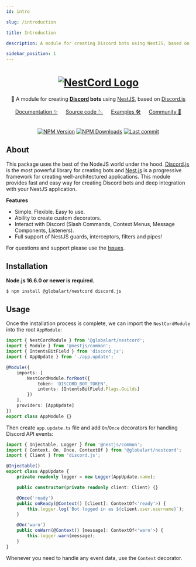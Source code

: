 ```yaml
---
id: intro

slug: /introduction

title: Introduction

description: A module for creating Discord bots using NestJS, based on Discord.js.

sidebar_position: 1
---
```


<div align="center">
   <h1>
       <a href="#"><img src="https://nestcord.globalart.dev/img/logo.png" alt ="NestCord Logo" /></a>
   </h1>
   🤖 A module for creating <b><a href="https://discord.com/">Discord</a> bots</b> using <a href="https://nestjs.com">NestJS</a>, based on <a href="https://discord.js.org/">Discord.js</a>
   <br/><br/>
   <a href="https://nestcord.globalart.dev">Documentation ✨</a> &emsp; <a href="https://github.com/GlobalArtInc/nestcord">Source code 🪡</a> &emsp; <a href="https://github.com/GlobalArtInc/nestcord/tree/master/examples">Examples 🛠️</a> &emsp; <a href="https://discord.gg/4Tc9hssSAv">Community 💬</a>
</div>

<br/>

<p align="center">
    <a href='https://img.shields.io/npm/v/@globalart/nestcord'><img src="https://img.shields.io/npm/v/@globalart/nestcord" alt="NPM Version" /></a>
    <a href='https://img.shields.io/npm/dm/@globalart/nestcord'><img src="https://img.shields.io/npm/dm/@globalart/nestcord" alt="NPM Downloads" /></a>
    <a href='https://img.shields.io/github/last-commit/@GlobalArtInc/nestcord'><img src="https://img.shields.io/github/last-commit/GlobalArtInc/nestcord" alt="Last commit" /></a>
</p>

## About

This package uses the best of the NodeJS world under the hood. [Discord.js](https://github.com/discordjs/discord.js) is the most powerful
library for creating bots and [Nest.js](https://github.com/nestjs) is a progressive framework for creating well-architectured applications.
This module provides fast and easy way for creating Discord bots and deep integration with your NestJS application.

**Features**

-   Simple. Flexible. Easy to use.
-   Ability to create custom decorators.
-   Interact with Discord (Slash Commands, Context Menus, Message Components, Listeners).
-   Full support of NestJS guards, interceptors, filters and pipes!

For questions and support please use
the [Issues](https://github.com/GlobalArtInc/nestcord/issues/new?assignees=&labels=question&template=question.yml).

## Installation

**Node.js 16.6.0 or newer is required.**

```bash npm2yarn
$ npm install @globalart/nestcord discord.js
```

## Usage

Once the installation process is complete, we can import the `NestCordModule` into the root `AppModule`:

```typescript title="src/app.module.ts"
import { NestCordModule } from '@globalart/nestcord';
import { Module } from '@nestjs/common';
import { IntentsBitField } from 'discord.js';
import { AppUpdate } from './app.update';

@Module({
    imports: [
        NestCordModule.forRoot({
            token: 'DISCORD_BOT_TOKEN',
            intents: [IntentsBitField.Flags.Guilds]
        })
    ],
    providers: [AppUpdate]
})
export class AppModule {}
```

Then create `app.update.ts` file and add `On`/`Once` decorators for handling Discord API events:

```typescript title="src/app.update.ts"
import { Injectable, Logger } from '@nestjs/common';
import { Context, On, Once, ContextOf } from '@globalart/nestcord';
import { Client } from 'discord.js';

@Injectable()
export class AppUpdate {
    private readonly logger = new Logger(AppUpdate.name);

    public constructor(private readonly client: Client) {}

    @Once('ready')
    public onReady(@Context() [client]: ContextOf<'ready'>) {
        this.logger.log(`Bot logged in as ${client.user.username}`);
    }

    @On('warn')
    public onWarn(@Context() [message]: ContextOf<'warn'>) {
        this.logger.warn(message);
    }
}
```

Whenever you need to handle any event data, use the `Context` decorator.
